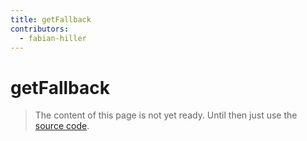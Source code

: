 ```yaml
---
title: getFallback
contributors:
  - fabian-hiller
---
```


# getFallback

> The content of this page is not yet ready. Until then just use the [source code](https://github.com/fabian-hiller/valibot/blob/main/library/src/methods/getFallback/getFallback.ts).
